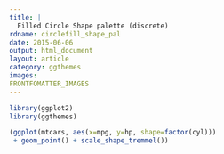---
title: |
  Filled Circle Shape palette (discrete)
rdname: circlefill_shape_pal
date: 2015-06-06
output: html_document
layout: article
category: ggthemes
images:
FRONTFOMATTER_IMAGES
---

```{r, echo = FALSE, message = FALSE}
library(ggplot2)
library(ggthemes)
```

```{r circlefill_shape_pal, cache = TRUE}
(ggplot(mtcars, aes(x=mpg, y=hp, shape=factor(cyl)))
 + geom_point() + scale_shape_tremmel())



```